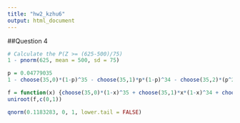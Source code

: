 ```yaml
---
title: "hw2_kzhu6"
output: html_document
---
```


##Question 4
```r
# Calculate the P(Z >= (625-500)/75)
1 - pnorm(625, mean = 500, sd = 75)
```


```r
p = 0.04779035
1 - choose(35,0)*(1-p)^35 - choose(35,1)*p*(1-p)^34 - choose(35,2)*(p^2)*(1-p)^33
```

```r
f = function(x) {choose(35,0)*(1-x)^35 + choose(35,1)*x*(1-x)^34 + choose(35,2)*(x^2)*(1-x)^33 - 0.2}
uniroot(f,c(0,1))
```

```r
qnorm(0.1183283, 0, 1, lower.tail = FALSE)
```

